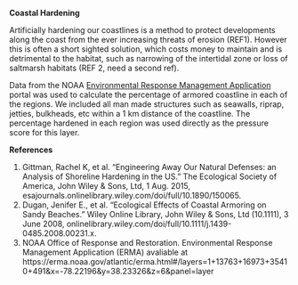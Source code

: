 **Coastal Hardening**

Artificially hardening our coastlines is a method to protect developments along the coast from the ever increasing threats of erosion (REF1). However this is often a short sighted solution, which costs money to maintain and is detrimental to the habitat, such as narrowing of the intertidal zone or loss of saltmarsh habitats (REF 2, need a second ref). 

Data from the NOAA [Environmental Response Management Application](https://erma.noaa.gov/atlantic/erma.html#/layers=1+13763+16973+35410+491&x=-78.22196&y=38.23326&z=6&panel=layer) portal was used to calculate the percentage of armored coastline in each of the regions. We included all man made structures such as seawalls, riprap, jetties, bulkheads, etc within a 1 km distance of the coastline. The percentage hardened in each region was used directly as the pressure score for this layer.

**References**

1. Gittman, Rachel K, et al. “Engineering Away Our Natural Defenses: an Analysis of Shoreline Hardening in the US.” The Ecological Society of America, John Wiley &amp; Sons, Ltd, 1 Aug. 2015, esajournals.onlinelibrary.wiley.com/doi/full/10.1890/150065.
2. Dugan, Jenifer E., et al. “Ecological Effects of Coastal Armoring on Sandy Beaches.” Wiley Online Library, John Wiley &amp; Sons, Ltd (10.1111), 3 June 2008, onlinelibrary.wiley.com/doi/full/10.1111/j.1439-0485.2008.00231.x.
3. NOAA Office of Response and Restoration. Environmental Response Management Application (ERMA) avaliable at https://erma.noaa.gov/atlantic/erma.html#/layers=1+13763+16973+35410+491&x=-78.22196&y=38.23326&z=6&panel=layer
